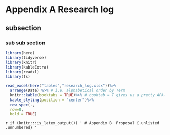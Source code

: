 
```{=latex}
\addcontentsline{toc}{chapter}{Bibliography}
\printbibliography
```
# Appendix A  Research log {-}

```{=latex}
\addtocontents{toc}{\protect\setcounter{tocdepth}{0}}
```

## subsection {.unlisted .unnumbered}

### sub sub section {.unlisted .unnumbered}

```r
library(here)
library(tidyverse)
library(knitr)
library(kableExtra)
library(readxl)
library(fs)

read_excel(here("tables","research_log.xlsx"))%>%
  arrange(Date) %>% # i.e. alphabetical order by Term
  knitr::kable(booktabs = TRUE)%>% # booktab = T gives us a pretty APA-ish table
  kable_styling(position = "center")%>%
  row_spec(.,
  row=0,
  bold = TRUE)
```

`r if (knitr:::is_latex_output()) '
# Appendix B  Proposal {.unlisted .unnumbered}
'`

```{=latex}
\addtocontents{toc}{\protect\setcounter{tocdepth}{3}}
\enddocument
```
